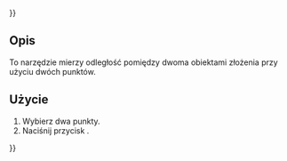 {{UnfinishedDocu{{#translation:}}}}
<languages/>

{{Docnav/pl
|
|[[Assembly3_MeasurePointLine/pl|Pomiar punktu do linii]]
|[[Assembly3_Workbench/pl|środowisko pracy Assembly3]]
|
|IconR=Assembly_MeasurePointLineDistance.svg
|IconC=Assembly3_workbench_icon.svg
}}

{{GuiCommand/pl
|Name=Assembly3 MeasurePoints
|Name/pl=Assembly3: Pomiar punktów
|Icon=Assembly_MeasurePointDistance.svg
|Workbenches=[[Assembly3_Workbench/pl|Assembly3]]
}}

<span id="Description"></span>
==Opis==

To narzędzie mierzy odległość pomiędzy dwoma obiektami złożenia przy użyciu dwóch punktów.

<span id="Usage"></span>
==Użycie== 

# Wybierz dwa punkty.
# Naciśnij przycisk {{Button|[[Image:Assembly_MeasurePointDistance.svg|16px]] [[Assembly3_MeasurePoints/pl|Pomiar punkt do punktu]]}}.


{{Docnav/pl
|
|[[Assembly3_MeasurePointLine/pl|Pomiar punktu do linii]]
|[[Assembly3_Workbench/pl|środowisko pracy Assembly3]]
|
|IconR=Assembly_MeasurePointLineDistance.svg
|IconC=Assembly3_workbench_icon.svg
}}

{{Userdocnavi{{#translation:}}}}